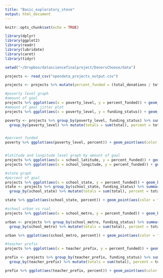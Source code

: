 ```yaml
---
title: "Basic_exploratory_steve"
output: html_document
---
```


```r
knitr::opts_chunk$set(echo = TRUE)
```


```r
library(dplyr)
library(ggplot2)
library(readr)
library(lubridate)
library(caret)
library(tidyr)

setwd("~/Dropbox/datasciencefinalproject/DonorsChoose/data")

projects <- read_csv("opendata_projects_output.csv")

projects <- projects %>% mutate(percent_funded = (total_donations / total_price_including_optional_support))

#poverty level graph
#amount of goal
projects %>% ggplot(aes(x = poverty_level, y = percent_funded)) + geom_boxplot()
#amount of goal jitter plot
projects %>% ggplot(aes(x = poverty_level, y = funding_status)) + geom_jitter(size = .001)

poverty <- projects %>% group_by(poverty_level, funding_status) %>% summarise(total= n()) %>% 
  group_by(poverty_level) %>% mutate(totals = sum(total), percent = total/totals) %>% ungroup 


#percent funded
poverty %>% ggplot(aes(poverty_level, percent)) + geom_point(aes(color = funding_status))


#latitude and longitude level graph by amount of goal
projects %>% ggplot(aes(x = school_latitude, y = percent_funded)) + geom_point()
projects %>% ggplot(aes(x = school_longitude, y = percent_funded)) + geom_point()

#state graph
#percent of goal
projects %>% ggplot(aes(x = school_state, y = percent_funded)) + geom_boxplot()
state <- projects %>% group_by(school_state, funding_status) %>% summarise(total= n()) %>% 
  group_by(school_state) %>% mutate(totals = sum(total), percent = total/totals) %>% ungroup

state %>% ggplot(aes(school_state, percent)) + geom_point(aes(color = funding_status))

#school urban vs rual
projects %>% ggplot(aes(x = school_metro, y = percent_funded)) + geom_boxplot()

urban <- projects %>% group_by(school_metro, funding_status) %>% summarise(total= n()) %>% 
  group_by(school_metro) %>% mutate(totals = sum(total), percent = total/totals) %>% ungroup

urban %>% ggplot(aes(school_metro, percent)) + geom_point(aes(color = funding_status))

#teacher prefix
projects %>% ggplot(aes(x = teacher_prefix, y = percent_funded)) + geom_boxplot()

prefix <- projects %>% group_by(teacher_prefix, funding_status) %>% summarise(total= n()) %>% 
  group_by(teacher_prefix) %>% mutate(totals = sum(total), percent = total/totals) %>% ungroup

prefix %>% ggplot(aes(teacher_prefix, percent)) + geom_point(aes(color = funding_status))




```

